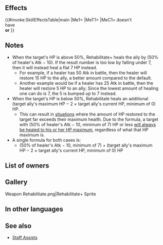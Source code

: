 {{Assist
|tagid=SID_リバース＋
|range=1
|effect=Restores HP = 50% of Atk -10. (Minimum of 7 HP.)<br>If target's HP is ≤ 50%, the lower the target's HP, the more HP is restored.
|cost=300
|required=Rehabilitate
|exclusive=0
|canUseMove={{MoveList|all}}
|canUseWeapon={{WeaponList|Staff}}
|properties=
}}
==Effects==
{{#invoke:SkillEffectsTable|main
|Me1={{Eft|Heal|min=7|(50% of {{Tgt|Unit}}'s Atk - 10)<br>+ ({{Tgt|Target Ally}}'s max HP -<br>(2 x {{Tgt|Target Ally}}'s current HP))}}
|MeT1={{Tgt|Target Ally}}
|MeC1={{Tgt|Target Ally}} doesn't<br>have {{SEt|Isolation}}<br>'''or''' {{SEt|Deep Wounds}}
}}
==Notes==
* When the target's HP is above 50%, Rehabilitate+ heals the ally by (50% of healer's Atk − 10). If the result number is too low by falling under 7, then it will instead heal a flat 7 HP instead.
**For example, if a healer has 50 Atk in battle, then the healer will restore 15 HP to the ally, a better amount compared to the default. 
**Another example would be if a healer has 25 Atk in battle, then the healer will restore 5 HP to an ally; Since the lowest amount of healing one can do is 7, the 5 is bumped up to 7 instead.
* When the target's HP is below 50%, Rehabilitate heals an additional (target ally's maximum HP − 2 × target ally's current HP, minimum of 0) HP.
** This can result in [http://i.imgur.com/QFEuTbS.png situations] where the amount of HP restored to the target far exceeds their maximum health. Due to the formula, a target with (50% of healer's Atk − 10, minimum of 7) HP or less [https://docs.google.com/spreadsheets/d/1hrvxiD98zh9e1_O8YV9VOsO-OkVsJYps-h59eK0bcuU/edit?usp=sharing will always be healed to his or her HP maximum], regardless of what that HP maximum is.
* A single formula for both cases is:
** (50% of healer's Atk − 10, minimum of 7) + (target ally's maximum HP − 2 × target ally's current HP, minimum of 0) HP
==List of owners==
{{Skill Hero List}}
==Gallery==
<gallery>
Weapon Rehabilitate.png|Rehabilitate+ Sprite
</gallery>
==In other languages==
{{OtherLanguages
|japanese=リバース＋
|german=Neubeginn+
|spanishEU=Rehabilitar +
|spanishLA=Rehabilitar +
|french=Rétabliss. +
|italian=Riabilitazione+
|chineseTW=重生＋
|portuguese=Reabilitação+
}}
==See also==
* [[Staff Assists]]
{{Assists Navbox}}